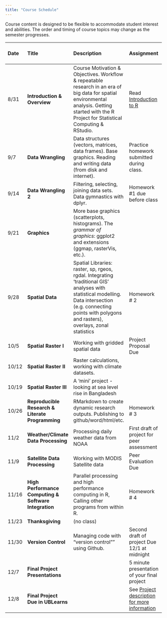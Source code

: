 ```yaml
---
title: "Course Schedule"
---
```


Course content is designed to be flexible to accommodate student interest and abilities.  The order and timing of course topics may change as the semester progresses.  

| Date    |  Title   | Description |  Assignment | Package Presentation Group |
|:--|:--|:----------------------------------------|:------------|---:|
| 8/31    | **Introduction & Overview** | Course Motivation & Objectives. Workflow & repeatable research in an era of big data for spatial environmental analysis. Getting started with the R Project for Statistical Computing & RStudio.|  Read [Introduction to R](https://cran.r-project.org/doc/contrib/Torfs+Brauer-Short-R-Intro.pdf) |
| 9/7 | **Data Wrangling ** | Data structures (vectors, matrices, data frames). Base graphics. Reading and writing data (from disk and internet). |  Practice homework submitted during class. |
| 9/14 | **Data Wrangling 2** | Filtering, selecting, joining data sets. Data gymnastics with dplyr. |  Homework #1 due before class  | 1 |
| 9/21 | **Graphics** | More base graphics (scatterplots, histograms).  The _grammar of graphics_: ggplot2 and extensions (ggmap, rasterVis, etc.). |  | 2 |
| 9/28 | **Spatial Data** | Spatial Libraries: raster, sp, rgeos, rgdal. Integrating ‘traditional GIS’ analyses with statistical modelling.  Data intersection (e.g. connecting points with polygons and rasters), overlays, zonal statistics | Homework # 2 | 3 |
| 10/5 | **Spatial Raster I** | Working with gridded spatial data | Project Proposal Due | 4| 
| 10/12 | **Spatial Raster II** | Raster calculations, working with climate datasets.  |     | 5| 
| 10/19 | **Spatial Raster III** | A 'mini' project - looking at sea level rise in Bangladesh | | 6 | 
| 10/26 | **Reproducible Research & Literate Programming** | RMarkdown to create dynamic research outputs.  Publishing to github/word/html/etc.| Homework # 3  | 7| 
| 11/2 | **Weather/Climate Data Processing ** | Processing daily weather data from NOAA  |  First draft of project for peer assessment   | 8 |
| 11/9 | **Satellite Data Processing** | Working with MODIS Satellite data | Peer Evaluation Due | 9 |
| 11/16 | **High Performance Computing & Software Integration** | Parallel processing and high performance computing in R, Calling other programs from within R. | Homework # 4 | 10 |
| 11/23 | **Thanksgiving** | (no class)   |  | |
| 11/30 |  **Version Control** |  Managing code with "version control"" using Github. | Second draft of project Due 12/1 at midnight | |
| 12/7 | **Final Project Presentations** | | 5 minute presentation of your final project | |
| 12/8 | **Final Project Due in UBLearns** | | See <a href=Project.html>Project description for more information</a> |